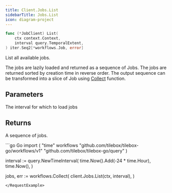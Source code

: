 ```yaml
---
title: Client.Jobs.List
sidebarTitle: Jobs.List
icon: diagram-project
---
```


```go
func (*JobClient) List(
    ctx context.Context,
    interval query.TemporalExtent,
) iter.Seq2[*workflows.Job, error]
```

List all available jobs.

The jobs are lazily loaded and returned as a sequence of Jobs.
The jobs are returned sorted by creation time in reverse order.
The output sequence can be transformed into a slice of Job using [Collect](/api-reference/go/workflows/Collect) function.

## Parameters

<ParamField path="interval" type="query.TemporalExtent">
  The interval for which to load jobs
</ParamField>

## Returns

A sequence of jobs.

<RequestExample>
```go Go
import (
  "time"
  workflows "github.com/tilebox/tilebox-go/workflows/v1"
	"github.com/tilebox/tilebox-go/query"
)

interval := query.NewTimeInterval(
  time.Now().Add(-24 * time.Hour),
  time.Now(),
)

jobs, err := workflows.Collect(
  client.Jobs.List(ctx, interval),
)
```
</RequestExample>
